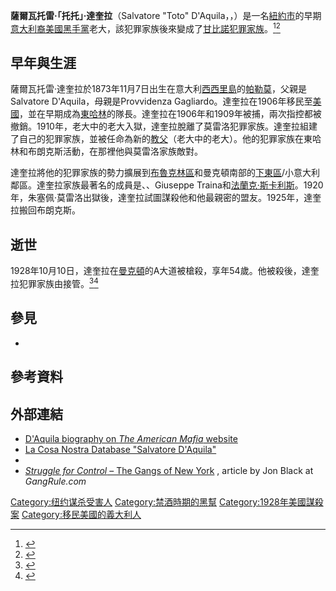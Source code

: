 {{Infobox criminal
| name               = 薩爾瓦托雷·達奎拉<br/>Salvatore D'Aquila
| image              = 
| image_size         = 
| image_caption      = 
| nationality        = 意大利
| birth_date         = {{birth date|1873|11|07}}
| birth_place        = [[意大利王國_(1861年－1946年)|意大利]][[西西里島|西西里島]][[帕勒莫|帕勒莫]]
| death_date         = {{death date and age|1928|10|10|1873|11|07}}
| death_place        = 美國[[紐約|紐約]][[曼克頓|曼克頓]]
| cause              = 槍殺
| resting_place      = 美國紐約[[皇后區|皇后區]]的{{link-en|聖約翰公墓 (皇后區)|St. John Cemetery (Queens)|聖約翰公墓}}
| alias              = 托托（Toto）
| occupation         = 犯罪老大、黑幫
| allegiance         = {{link-en|達奎拉犯罪家族|D'Aquila crime family}}
| parents            = 
}}
'''薩爾瓦托雷·「托托」·達奎拉'''（Salvatore "Toto" D'Aquila，{{IPA-it|salvaˈtoːre ˈdaːkwila}}，{{bd|1873年|11月7日|1928年|10月10日}}）是一名[[紐約市|紐約市]]{{link-en|達奎拉犯罪家族|D'Aquila crime family}}的早期[[意大利裔美國黑手黨|意大利裔美國黑手黨]]老大，該犯罪家族後來變成了[[甘比諾犯罪家族|甘比諾犯罪家族]]。<ref>{{cite book |author=Capeci |title=The Complete Idiot's Guide to the Mafia |url=https://books.google.com/books?id=o64XJkmUPr0C&q=D%27aquila |first=Jerry |publisher=Penguin |year=2004 |location=New York |isbn=9781440625824 |access-date=2021-03-27 |archive-date=2021-04-28 |archive-url=https://web.archive.org/web/20210428184318/https://books.google.com/books?id=o64XJkmUPr0C&q=D'aquila |dead-url=no }}</ref><ref>{{cite book |title=Crime: Computer Viruses to Twin Towers |author=H. Thomas Milhorn |date=December 2004 |url=https://books.google.com/books?id=Ipvh76CryVoC&q=salvatore+d%27aquila&pg=PA218 |page=218 |isbn=9781581124897 |access-date=2021-03-27 |archive-date=2021-04-30 |archive-url=https://web.archive.org/web/20210430064656/https://books.google.com/books?id=Ipvh76CryVoC&q=salvatore+d'aquila&pg=PA218 |dead-url=no }}</ref>

== 早年與生涯 ==
薩爾瓦托雷·達奎拉於1873年11月7日出生在意大利[[西西里島|西西里島]]的[[帕勒莫|帕勒莫]]，父親是Salvatore D'Aquila，母親是Provvidenza Gagliardo。達奎拉在1906年移民至[[美國|美國]]，並在早期成為[[東哈林|東哈林]]{{link-en|莫雷洛犯罪家族|Morello crime family}}的隊長。達奎拉在1906年和1909年被捕，兩次指控都被撤銷。1910年，老大中的老大{{link-en|朱塞佩·莫雷洛|Giuseppe Morello}}入獄，達奎拉脫離了莫雷洛犯罪家族。達奎拉組建了自己的犯罪家族，並被任命為新的[[教父_(稱謂)|教父]]（老大中的老大）。他的犯罪家族在東哈林和布朗克斯活動，在那裡他與莫雷洛家族敵對。

達奎拉將他的犯罪家族的勢力擴展到[[布魯克林區|布魯克林區]]和曼克頓南部的[[下東區|下東區]]/小意大利鄰區。達奎拉家族最著名的成員是{{link-en|翁貝托·瓦倫蒂|Umberto Valenti}}、{{link-en|曼弗雷迪·米尼奧|Manfredi Mineo}}、Giuseppe Traina和[[法蘭克·斯卡利斯|法蘭克·斯卡利斯]]。1920年，朱塞佩·莫雷洛出獄後，達奎拉試圖謀殺他和他最親密的盟友。1925年，達奎拉搬回布朗克斯。

== 逝世 ==
1928年10月10日，達奎拉在[[曼克頓|曼克頓]]的A大道被槍殺，享年54歲。他被殺後，達奎拉犯罪家族由{{link-en|曼弗雷迪·米尼奧|Manfredi Mineo}}接管。<ref name="Ferrara Nash 2011">{{cite book |last1=Ferrara |first1=E. |last2=Nash |first2=A. |title=Manhattan Mafia Guide: Hits, Homes & Headquarters |publisher=Arcadia Publishing Incorporated |year=2011 |isbn=978-1-61423-351-0 |url=https://books.google.com/books?id=jfqMCQAAQBAJ&pg=PT30 |page=30}}</ref><ref name="Varese 2013">{{cite book |last=Varese |first=F. |title=Mafias on the Move: How Organized Crime Conquers New Territories |publisher=Princeton University Press |year=2013 |isbn=978-0-691-15801-3 |url=https://books.google.com/books?id=6qRJcnRXdXoC&pg=PA118 |pages=118 ff |access-date=2021-03-27 |archive-date=2014-01-07 |archive-url=https://web.archive.org/web/20140107172055/http://books.google.com/books?id=6qRJcnRXdXoC&pg=PA118 |dead-url=no }}</ref>

== 參見 ==
* {{link-en|黑手 (敲詐)|Black Hand (extortion)}}

== 參考資料 ==
{{reflist}}

== 外部連結 ==
* [http://mob-who.blogspot.com/2011/04/daquila-salvatore-toto-1873-1928.html?m=1 D'Aquila biography on ''The American Mafia'' website] {{Wayback|url=http://mob-who.blogspot.com/2011/04/daquila-salvatore-toto-1873-1928.html?m=1 |date=20180917215413 }}
* [http://www.lacndb.com/Info.php?name=Salvatore%20D-Aquila La Cosa Nostra Database "Salvatore D'Aquila"] {{Wayback|url=http://www.lacndb.com/Info.php?name=Salvatore%20D-Aquila |date=20201001135938 }}
* {{Find a Grave|6164747}}
* [http://www.gangrule.com/events/struggle-for-control-1914-1918#2 ''Struggle for Control'' – The Gangs of New York] {{Webarchive|url=https://archive.today/20130124065828/http://www.gangrule.com/events/struggle-for-control-1914-1918#2 |date=2013-01-24 }}, article by Jon Black at ''GangRule.com''

[[Category:纽约谋杀受害人|Category:纽约谋杀受害人]]
[[Category:禁酒時期的黑幫|Category:禁酒時期的黑幫]]
[[Category:1928年美國謀殺案|Category:1928年美國謀殺案]]
[[Category:移民美國的義大利人|Category:移民美國的義大利人]]